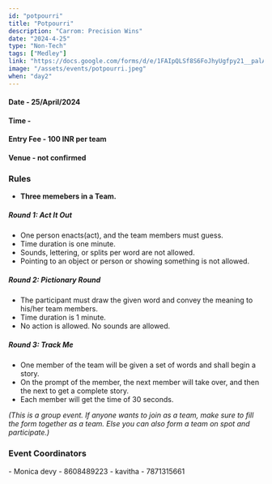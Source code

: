 ```yaml
---
id: "potpourri"
title: "Potpourri"
description: "Carrom: Precision Wins"
date: "2024-4-25"
type: "Non-Tech" 
tags: ["Medley"]
link: "https://docs.google.com/forms/d/e/1FAIpQLSf8S6FoJhyUgfpy21__palAmQj_chtvw1ZcggNPU4ie8Syu-Q/viewform?usp=sf_link"
image: "/assets/events/potpourri.jpeg"
when: "day2"
---
```


<h4>Date - 25/April/2024</h4>
<h4>Time - </h4>
<h4>Entry Fee - 100 INR per team</h4>
<h4>Venue - not confirmed</h4>


### Rules
- **Three memebers in a Team.**

##### Round 1: Act It Out

- One person enacts(act), and the team members must guess.
- Time duration is one minute.
- Sounds, lettering, or splits per word are not allowed. 
- Pointing to an object or person or showing something is not allowed.

##### Round 2: Pictionary Round

- The participant must draw the given word and convey the meaning to his/her team members. 
- Time duration is 1 minute.
- No action is allowed. No sounds are allowed.

##### Round 3: Track Me

- One member of the team will be given a set of words and shall begin a story. 
- On the prompt of the member, the next member will take over, and then the next to get a complete story. 
- Each member will get the time of 30 seconds.

*(This is a group event. If anyone wants to join as a team, make sure to fill the form together as a team. Else you can also form a team on spot and participate.)*


<h3>Event Coordinators</h3>
- Monica devy - 8608489223
- kavitha - 7871315661
